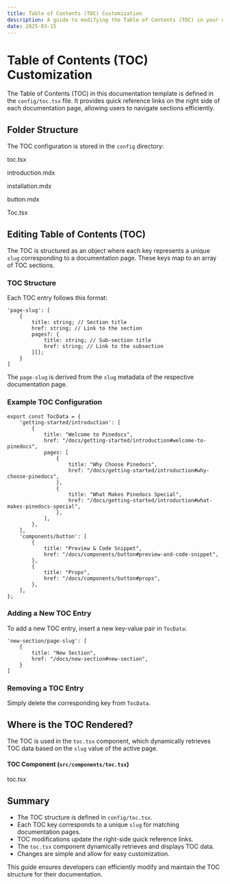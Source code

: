 ```yaml
---
title: Table of Contents (TOC) Customization
description: A guide to modifying the Table of Contents (TOC) in your documentation template.
date: 2025-03-15
---
```


# Table of Contents (TOC) Customization

The Table of Contents (TOC) in this documentation template is defined in the `config/toc.tsx` file. It provides quick reference links on the right side of each documentation page, allowing users to navigate sections efficiently.

## Folder Structure

The TOC configuration is stored in the `config` directory:

<FolderTree className="overflow-hidden p-2">
  <Folder element="project-root" defaultOpen={true}>
    <Folder element="config" defaultOpen={true}>
      <File>
        <p>toc.tsx</p>
      </File>
    </Folder>
    <Folder element="docs" defaultOpen={true}>
      <Folder element="getting-started" defaultOpen={true}>
        <File>
          <p>introduction.mdx</p>
        </File>
        <File>
          <p>installation.mdx</p>
        </File>
      </Folder>
      <Folder element="components" defaultOpen={true}>
        <File>
          <p>button.mdx</p>
        </File>
      </Folder>
    </Folder>
    <Folder element="src" defaultOpen={true}>
      <Folder element="components" defaultOpen={true}>
        <File>
          <p>Toc.tsx</p>
        </File>
      </Folder>
    </Folder>
  </Folder>
</FolderTree>

## Editing Table of Contents (TOC)

The TOC is structured as an object where each key represents a unique `slug` corresponding to a documentation page. These keys map to an array of TOC sections.

### TOC Structure
Each TOC entry follows this format:

```tsx
'page-slug': [
    {
        title: string; // Section title
        href: string; // Link to the section
        pages?: {
            title: string; // Sub-section title
            href: string; // Link to the subsection
        }[];
    }
]
```

The `page-slug` is derived from the `slug` metadata of the respective documentation page.

### Example TOC Configuration

```tsx
export const TocData = {
    'getting-started/introduction': [
        {
            title: "Welcome to Pinedocs",
            href: "/docs/getting-started/introduction#welcome-to-pinedocs",
            pages: [
                {
                    title: "Why Choose Pinedocs",
                    href: "/docs/getting-started/introduction#why-choose-pinedocs",
                },
                {
                    title: "What Makes Pinedocs Special",
                    href: "/docs/getting-started/introduction#what-makes-pinedocs-special",
                },
            ],
        },
    ],
    'components/button': [
        {
            title: "Preview & Code Snippet",
            href: "/docs/components/button#preview-and-code-snippet",
        },
        {
            title: "Props",
            href: "/docs/components/button#props",
        },
    ],
};
```

### Adding a New TOC Entry
To add a new TOC entry, insert a new key-value pair in `TocData`:

```tsx
'new-section/page-slug': [
    {
        title: "New Section",
        href: "/docs/new-section#new-section",
    }
]
```

### Removing a TOC Entry
Simply delete the corresponding key from `TocData`.

## Where is the TOC Rendered?
The TOC is used in the `toc.tsx` component, which dynamically retrieves TOC data based on the `slug` value of the active page.

#### TOC Component (`src/components/toc.tsx`)
<FolderTree className="overflow-hidden p-2">
  <Folder element="project-root" defaultOpen={true}>
    <Folder element="src" defaultOpen={true}>
      <Folder element="components" defaultOpen={true}>
        <File>
          <p>toc.tsx</p>
        </File>
      </Folder>  
    </Folder>
  </Folder>
</FolderTree>  


## Summary
- The TOC structure is defined in `config/toc.tsx`.
- Each TOC key corresponds to a unique `slug` for matching documentation pages.
- TOC modifications update the right-side quick reference links.
- The `toc.tsx` component dynamically retrieves and displays TOC data.
- Changes are simple and allow for easy customization.

This guide ensures developers can efficiently modify and maintain the TOC structure for their documentation.

